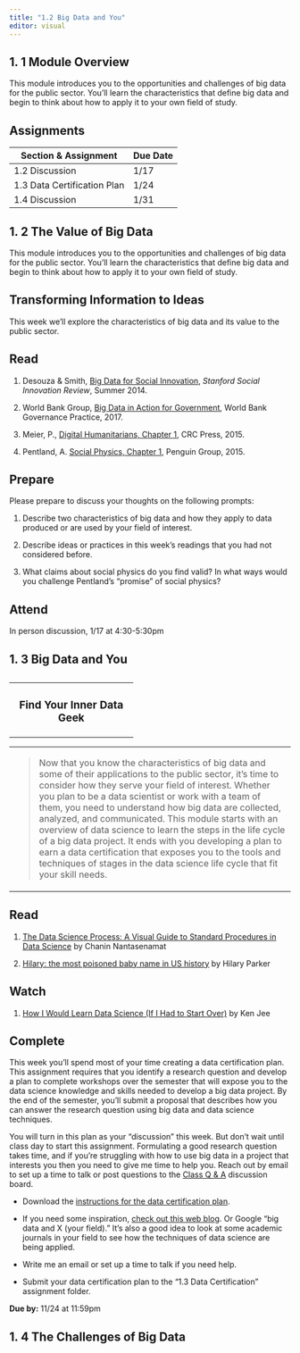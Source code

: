 ```yaml
---
title: "1.2 Big Data and You"
editor: visual
---
```


## 1. 1 Module Overview

This module introduces you to the opportunities and challenges of big data for the public sector. You'll learn the characteristics that define big data and begin to think about how to apply it to your own field of study.

## Assignments

| Section & Assignment        | Due Date |
|-----------------------------|----------|
| 1.2 Discussion              | 1/17     |
| 1.3 Data Certification Plan | 1/24     |
| 1.4 Discussion              | 1/31     |

## 1. 2 The Value of Big Data

This module introduces you to the opportunities and challenges of big data for the public sector. You'll learn the characteristics that define big data and begin to think about how to apply it to your own field of study.

## Transforming Information to Ideas

This week we'll explore the characteristics of big data and its value to the public sector. 

## Read

1.  Desouza & Smith, [Big Data for Social Innovation](https://gastate.view.usg.edu/content/enforced2/2797662-UR_csearcy_07/Files_Module%201/Desouza_Smith_Big_Data_for_Social_Innovation.pdf?_&d2lSessionVal=tsNzx3Ovvtpcdu9pGb63DMVZg&ou=2797662), *Stanford Social Innovation Review*, Summer 2014.

2.  World Bank Group, [Big Data in Action for Government](https://gastate.view.usg.edu/content/enforced2/2797662-UR_csearcy_07/Files_Module%201/World_Bank_WGSBigDataGovernmentFinal.pdf?_&d2lSessionVal=tsNzx3Ovvtpcdu9pGb63DMVZg&ou=2797662), World Bank Governance Practice, 2017.

3.  Meier, P., [Digital Humanitarians, Chapter 1](https://gastate.view.usg.edu/content/enforced2/2797662-UR_csearcy_07/Files_Module%201/Meier_Ch1.pdf?_&d2lSessionVal=tsNzx3Ovvtpcdu9pGb63DMVZg&ou=2797662), CRC Press, 2015.

4.  Pentland, A. [Social Physics, Chapter 1](https://gastate.view.usg.edu/content/enforced2/2797662-UR_csearcy_07/Files_Module%201/Pentland_Ch1.pdf?_&d2lSessionVal=tsNzx3Ovvtpcdu9pGb63DMVZg&ou=2797662), Penguin Group, 2015.

## Prepare

Please prepare to discuss your thoughts on the following prompts:

1.  Describe two characteristics of big data and how they apply to data produced or are used by your field of interest.

2.  Describe ideas or practices in this week's readings that you had not considered before.

3.  What claims about social physics do you find valid? In what ways would you challenge Pentland's "promise" of social physics?

## Attend

In person discussion, 1/17 at 4:30-5:30pm

## 1. 3 Big Data and You

## 

+:-----------------------------:+
| ### Find Your Inner Data Geek |
+-------------------------------+

+----------------------------------------------------------------------------------------------------------------------------------------------------------------------------------------------------------------------------------------------------------------------------------------------------------------------------------------------------------------------------------------------------------------------------------------------------------------------------------------------------------------------------------------------------------------------------------------------------------------------------+
| > Now that you know the characteristics of big data and some of their applications to the public sector, it's time to consider how they serve your field of interest. Whether you plan to be a data scientist or work with a team of them, you need to understand how big data are collected, analyzed, and communicated. This module starts with an overview of data science to learn the steps in the life cycle of a big data project. It ends with you developing a plan to earn a data certification that exposes you to the tools and techniques of stages in the data science life cycle that fit your skill needs. |
+----------------------------------------------------------------------------------------------------------------------------------------------------------------------------------------------------------------------------------------------------------------------------------------------------------------------------------------------------------------------------------------------------------------------------------------------------------------------------------------------------------------------------------------------------------------------------------------------------------------------------+

## Read

1.  [The Data Science Process: A Visual Guide to Standard Procedures in Data Science](https://towardsdatascience.com/the-data-science-process-a19eb7ebc41b) by Chanin Nantasenamat

2.  [Hilary: the most poisoned baby name in US history](https://hilaryparker.com/2013/01/30/hilary-the-most-poisoned-baby-name-in-us-history/) by Hilary Parker

## Watch

1.  [How I Would Learn Data Science (If I Had to Start Over)](https://www.youtube.com/watch?v=4OZip0cgOho) by Ken Jee

## Complete

This week you'll spend most of your time creating a data certification plan. This assignment requires that you identify a research question and develop a plan to complete workshops over the semester that will expose you to the data science knowledge and skills needed to develop a big data project. By the end of the semester, you'll submit a proposal that describes how you can answer the research question using big data and data science techniques.

You will turn in this plan as your "discussion" this week. But don't wait until class day to start this assignment. Formulating a good research question takes time, and if you're struggling with how to use big data in a project that interests you then you need to give me time to help you. Reach out by email to set up a time to talk or post questions to the [Class Q & A](https://gastate.view.usg.edu/d2l/common/dialogs/quickLink/quickLink.d2l?ou=2797662&type=discuss&rcode=usgx-13138904) discussion board. 

-   Download the [instructions for the data certification plan](assignments/data-certification-plan.qmd).

-   If you need some inspiration, [check out this web blog](https://towardsdatascience.com/12-cool-data-science-projects-ideas-for-beginners-and-experts-fc75b5498e03). Or Google "big data and X (your field)." It's also a good idea to look at some academic journals in your field to see how the techniques of data science are being applied. 

-   Write me an email or set up a time to talk if you need help.

-   Submit your data certification plan to the "1.3 Data Certification" assignment folder.

**Due by:** 11/24 at 11:59pm

## 1. 4 The Challenges of Big Data
